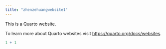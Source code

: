 ```yaml
---
title: "zhenzehuangwebsite1"
---
```


This is a Quarto website.

To learn more about Quarto websites visit <https://quarto.org/docs/websites>.

```r
1 + 1
```
